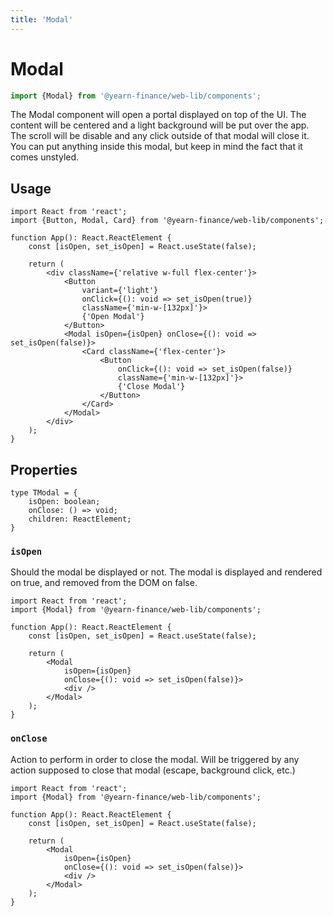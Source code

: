 ```yaml
---
title: 'Modal'
---
```




# Modal
```ts
import {Modal} from '@yearn-finance/web-lib/components';
```

<ModalExample />

The Modal component will open a portal displayed on top of the UI. The content will be centered and a light background will be put over the app. The scroll will be disable and any click outside of that modal will close it.  
You can put anything inside this modal, but keep in mind the fact that it comes unstyled.  

## Usage
```tsx
import React from 'react';
import {Button, Modal, Card} from '@yearn-finance/web-lib/components';

function App(): React.ReactElement {
	const [isOpen, set_isOpen] = React.useState(false);

	return (
		<div className={'relative w-full flex-center'}>
			<Button
				variant={'light'}
				onClick={(): void => set_isOpen(true)}
				className={'min-w-[132px]'}>
				{'Open Modal'}
			</Button>
			<Modal isOpen={isOpen} onClose={(): void => set_isOpen(false)}>
				<Card className={'flex-center'}>
					<Button
						onClick={(): void => set_isOpen(false)}
						className={'min-w-[132px]'}>
						{'Close Modal'}
					</Button>
				</Card>
			</Modal>
		</div>
	);
}
```

## Properties
```tsx
type TModal = {
	isOpen: boolean;
	onClose: () => void;
	children: ReactElement;
}
```

### `isOpen`
Should the modal be displayed or not. The modal is displayed and rendered on true, and removed from the DOM on false.

```tsx {9}
import React from 'react';
import {Modal} from '@yearn-finance/web-lib/components';

function App(): React.ReactElement {
	const [isOpen, set_isOpen] = React.useState(false);

	return (
		<Modal
			isOpen={isOpen}
			onClose={(): void => set_isOpen(false)}>
			<div />
		</Modal>
	);
}
```

### `onClose`
Action to perform in order to close the modal. Will be triggered by any action supposed to close that modal (escape, background click, etc.)

```tsx {10}
import React from 'react';
import {Modal} from '@yearn-finance/web-lib/components';

function App(): React.ReactElement {
	const [isOpen, set_isOpen] = React.useState(false);

	return (
		<Modal
			isOpen={isOpen}
			onClose={(): void => set_isOpen(false)}>
			<div />
		</Modal>
	);
}
```
